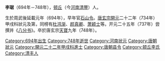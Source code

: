 {{Otheruses|subject=狀元李琚|other=唐玄宗第八子|李琚 (光王)}}
'''李琚'''（694年－748年），[[顿丘|顿丘]]（今[[河南|河南]][[清豐|清豐]]）人。

生於周武後延載元年（694年），早年官[[石山县|石山]][[县令|令]]。[[唐玄宗|唐玄宗]][[開元|開元]]二十二年（734年）甲戌科狀元及第，同榜有[[杜鸿渐|杜鸿渐]]、[[颜真卿|颜真卿]]、[[萧颖士|萧颖士]]等。开元二十五年（737年）尝撰并《[[八分书|八分书]]》。卒於唐玄宗[[天寶|天寶]]九年（748年）。

{{河南状元}}
{{DEFAULTSORT:L}}
[[Category:694年出生|Category:694年出生]]
[[Category:748年逝世|Category:748年逝世]]
[[Category:河南状元|Category:河南状元]]
[[Category:唐朝狀元|Category:唐朝狀元]]
[[Category:開元二十二年甲戌科進士|Category:開元二十二年甲戌科進士]]
[[Category:唐朝县令|Category:唐朝县令]]
[[Category:顿丘李氏|Category:顿丘李氏]]
[[Category:清丰人|Category:清丰人]]